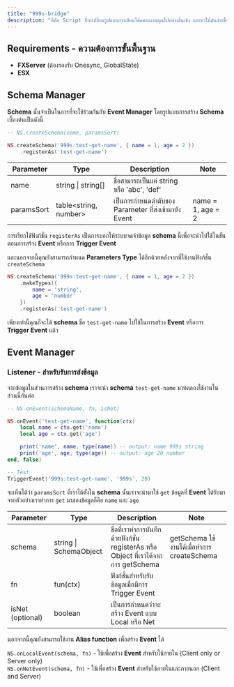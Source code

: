 ```yaml
---
title: "999s-bridge"
description: "นี่คือ Script ที่จะเปลี่ยนรูปแบบการเขียนโค้ดของงานคุณไปอย่างสิ้นเชิง และทำให้มันง่ายขึ้นด้วย 999s-bridge ของพวกเรา"
---
```


## Requirements - ความต้องการขั้นพื้นฐาน

- **FXServer** (ต้องรองรับ Onesync, GlobalState)
- **ESX**

## Schema Manager

**Schema** นั้นจำเป็นในการที่จะใช้ร่วมกันกับ **Event Manager** โดยรูปแบบการสร้าง **Schema** เบื้องต้นเป็นดังนี้

```lua
-- NS.createSchema(name, paramsSort)

NS.createSchema('999s:test-get-name', { name = 1, age = 2 })
	.registerAs('test-get-name')
```

| Parameter  | Type                    | Description                                          | Note              |
| ---------- | ----------------------- | ---------------------------------------------------- | ----------------- |
| name       | string \| string[]      | ชื่อสามารถเป็นแค่ string หรือ  'abc', 'def'          |                   |
| paramsSort | table\<string, number\> | เป็นการกำหนดลำดับของ Parameter ที่ส่งเข้ามายัง Event | name = 1, age = 2 |

การเรียกใช้ฟังก์ชั่น `registerAs` เป็นการบอกให้ระบบจดจำข้อมูล **schema** นี้เพื่อจะนำไปใช้ในขั้นตอนการสร้าง **Event** หรือการ **Trigger Event**

และนอกจากนี้คุณยังสามารถกำหนด **Parameters Type** ได้อีกด้วยหลังจากที่ใช้งานฟังก์ชั่น `createSchema`

```lua
NS.createSchema('999s:test-get-name', { name = 1, age = 2 })
	.makeTypes({
		name = 'string',
		age = 'number'
	})
	.registerAs('test-get-name')
```

เพียงเท่านี้คุณก็จะได้ **schema** ชื่อ `test-get-name` ไปใช้ในการสร้าง **Event** หรือการ **Trigger Event** แล้ว

## Event Manager

### Listener - สำหรับรับการส่งข้อมูล

จากข้อมูลในส่วนการสร้าง **schema** เราจะนำ **schema** `test-get-name` มาทดลองใช้งานในส่วนนี้กันต่อ

<CodeGroup>

```lua main.lua
-- NS.onEvent(schemaName, fn, isNet)

NS.onEvent('test-get-name', function(ctx)
	local name = ctx.get('name')
	local age = ctx.get('age')

	print('name', name, type(name)) -- output: name 999s string
	print('age', age, type(age)) -- output: age 20 number
end, false)

-- Test
TriggerEvent('999s:test-get-name', '999s', 20)
```

</CodeGroup>

จะเห็นได้ว่า `paramsSort` ที่เราได้ตั้งใน **schema** นั้นเราจะนำมาใช้ `get` ข้อมูลที่ **Event** ได้รับมาจากตัวอย่างเราทำการ `get` มาสองข้อมูลก็คือ `name` และ `age`

| Parameter        | Type                   | Description                                                                         | Note                                       |
| ---------------- | ---------------------- | ----------------------------------------------------------------------------------- | ------------------------------------------ |
| schema           | string \| SchemaObject | ชื่อที่เราทำการบันทึกด้วยฟังก์ชั่น registerAs หรือ Object ที่เราได้จากการ getSchema | getSchema ใช้งานได้เมื่อทำการ createSchema |
| fn               | fun(ctx)               | ฟังก์ชั่นสำหรับรับข้อมูลเมื่อมีการ Trigger Event                                    |                                            |
| isNet (optional) | boolean                | เป็นการกำหนดว่าจะสร้าง Event แบบ Local หรือ Net                                     |                                            |

นอกจากนี้คุณยังสามารถใช้งาน **Alias function** เพื่อสร้าง **Event** ได้

`NS.onLocalEvent(schema, fn)`  - ใช้เพื่อสร้าง **Event** สำหรับใช้ภายใน (Client only or Server only)\
`NS.onNetEvent(schema, fn)` - ใช้เพื่อสร้าง **Event** สำหรับใช้ภายในและภายนอก (Client and Server)